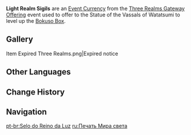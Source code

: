 {{Item Infobox
|id           = 101692
|image        = Item Light Realm Sigil.png
|type         = Consumables
|group        = Event Currencies
|invCategory  = Precious Items
|quality      = 3
|description  = A mark symbolizing the recognition of Enkanomiya's Tokoyo Ookami.<br />They can be offered up to the Statue of the Vassals of Watatsumi, thus upgrading the Bokuso Box.
|source1      = [[Three Realms Gateway Offering]] Event
|event        = Three Realms Gateway Offering
}}
'''Light Realm Sigils''' are an [[Event Currency]] from the [[Three Realms Gateway Offering]] event used to offer to the Statue of the Vassals of Watatsumi to level up the [[Bokuso Box]].

==Gallery==
<gallery>
Item Expired Three Realms.png|Expired notice
</gallery>

==Other Languages==
{{Other Languages
|en      = Light Realm Sigil
|zhs     = 光界之印
|zhs_rm  = Guāng Jiè zhī Yìn
|zht     = 光界之印
|zht_rm  = Guāng Jiè zhī Yìn
|zh_tl   = Seal of Light Kingdom
|ja      = 光界の印
|ja_rm   = Koukai no Shirushi
|ja_tl   = Seal of the Light Realm
|ko      = 광계의 인장
|ko_rm   = Gwanggye-ui Injang
|ko_tl   = Seal of Light Realm
|es      = Sello de luz
|es_tl   = Sigil of Light
|fr      = Sceau du Royaume de la lumière
|fr_tl   = Sigil of the Light Realm
|ru      = Печать Мира света
|ru_tl   = Seal of the World of Light
|th      = Light Realm Sigil
|vi      = Ấn Ánh Sáng
|vi_tl   = Light Seal
|de      = Siegel der Lichtwelt
|de_tl   = Sigil of the Light World
|id      = Sigil Dunia Terang
|id_tl   = Light Realm Sigil
|pt      = Selo do Reino da Luz
|pt_tl   = 
|tr      = Işık Diyarı Mührü
|tr_tl   = 
|it      = Sigillo del Regno della luce
|it_tl   = 
}}

==Change History==
{{Change History|2.5}}

==Navigation==
{{Precious Navbox|Currency}}

[[pt-br:Selo do Reino da Luz]]
[[ru:Печать Мира света]]